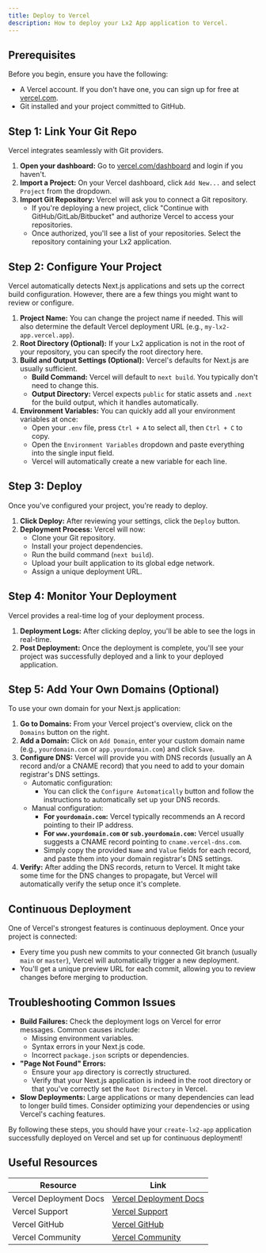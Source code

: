 ```yaml
---
title: Deploy to Vercel
description: How to deploy your Lx2 App application to Vercel.
---
```


## Prerequisites

Before you begin, ensure you have the following:

- A Vercel account. If you don't have one, you can sign up for free at
  [vercel.com](https://vercel.com/).
- Git installed and your project committed to GitHub.

## Step 1: Link Your Git Repo

Vercel integrates seamlessly with Git providers.

1.  **Open your dashboard:** Go to
    [vercel.com/dashboard](https://vercel.com/dashboard) and login if you
    haven't.
2.  **Import a Project:** On your Vercel dashboard, click `Add New...` and
    select `Project` from the dropdown.
3.  **Import Git Repository:** Vercel will ask you to connect a Git repository.
    - If you're deploying a new project, click "Continue with
      GitHub/GitLab/Bitbucket" and authorize Vercel to access your repositories.
    - Once authorized, you'll see a list of your repositories. Select the
      repository containing your Lx2 application.

## Step 2: Configure Your Project

Vercel automatically detects Next.js applications and sets up the correct build
configuration. However, there are a few things you might want to review or
configure.

1.  **Project Name:** You can change the project name if needed. This will also
    determine the default Vercel deployment URL (e.g., `my-lx2-app.vercel.app`).
2.  **Root Directory (Optional):** If your Lx2 application is not in the root of
    your repository, you can specify the root directory here.
3.  **Build and Output Settings (Optional):** Vercel's defaults for Next.js are
    usually sufficient.
    - **Build Command:** Vercel will default to `next build`. You typically
      don't need to change this.
    - **Output Directory:** Vercel expects `public` for static assets and
      `.next` for the build output, which it handles automatically.
4.  **Environment Variables:** You can quickly add all your environment
    variables at once:
    - Open your `.env` file, press `Ctrl + A` to select all, then `Ctrl + C` to
      copy.
    - Open the `Environment Variables` dropdown and paste everything into the
      single input field.
    - Vercel will automatically create a new variable for each line.

## Step 3: Deploy

Once you've configured your project, you're ready to deploy.

1.  **Click Deploy:** After reviewing your settings, click the `Deploy` button.
2.  **Deployment Process:** Vercel will now:
    - Clone your Git repository.
    - Install your project dependencies.
    - Run the build command (`next build`).
    - Upload your built application to its global edge network.
    - Assign a unique deployment URL.

## Step 4: Monitor Your Deployment

Vercel provides a real-time log of your deployment process.

1.  **Deployment Logs:** After clicking deploy, you'll be able to see the logs
    in real-time.
2.  **Post Deployment:** Once the deployment is complete, you'll see your
    project was successfully deployed and a link to your deployed application.

## Step 5: Add Your Own Domains (Optional)

To use your own domain for your Next.js application:

1.  **Go to Domains:** From your Vercel project's overview, click on the
    `Domains` button on the right.
2.  **Add a Domain:** Click on `Add Domain`, enter your custom domain name
    (e.g., `yourdomain.com` or `app.yourdomain.com`) and click `Save`.
3.  **Configure DNS:** Vercel will provide you with DNS records (usually an A
    record and/or a CNAME record) that you need to add to your domain
    registrar's DNS settings.
    - Automatic configuration:
      - You can click the `Configure Automatically` button and follow the
        instructions to automatically set up your DNS records.
    - Manual configuration:
      - **For `yourdomain.com`:** Vercel typically recommends an A record
        pointing to their IP address.
      - **For `www.yourdomain.com` or `sub.yourdomain.com`:** Vercel usually
        suggests a CNAME record pointing to `cname.vercel-dns.com`.
      - Simply copy the provided `Name` and `Value` fields for each record, and
        paste them into your domain registrar's DNS settings.
4.  **Verify:** After adding the DNS records, return to Vercel. It might take
    some time for the DNS changes to propagate, but Vercel will automatically
    verify the setup once it's complete.

## Continuous Deployment

One of Vercel's strongest features is continuous deployment. Once your project
is connected:

- Every time you push new commits to your connected Git branch (usually `main`
  or `master`), Vercel will automatically trigger a new deployment.
- You'll get a unique preview URL for each commit, allowing you to review
  changes before merging to production.

## Troubleshooting Common Issues

- **Build Failures:** Check the deployment logs on Vercel for error messages.
  Common causes include:
  - Missing environment variables.
  - Syntax errors in your Next.js code.
  - Incorrect `package.json` scripts or dependencies.
- **"Page Not Found" Errors:**
  - Ensure your `app` directory is correctly structured.
  - Verify that your Next.js application is indeed in the root directory or that
    you've correctly set the `Root Directory` in Vercel.
- **Slow Deployments:** Large applications or many dependencies can lead to
  longer build times. Consider optimizing your dependencies or using Vercel's
  caching features.

By following these steps, you should have your `create-lx2-app` application
successfully deployed on Vercel and set up for continuous deployment!

## Useful Resources

| Resource               | Link                                                          |
| ---------------------- | ------------------------------------------------------------- |
| Vercel Deployment Docs | [Vercel Deployment Docs](https://vercel.com/docs/deployments) |
| Vercel Support         | [Vercel Support](https://vercel.com/support)                  |
| Vercel GitHub          | [Vercel GitHub](https://github.com/vercel)                    |
| Vercel Community       | [Vercel Community](https://community.vercel.com/)             |
